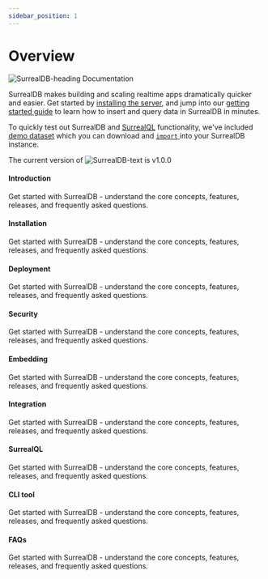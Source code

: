 ```yaml
---
sidebar_position: 1
---
```


# Overview

![SurrealDB-heading](./../static/img/surrealdb-heading.svg "SurrealDB") <span class="documentation-header">Documentation</span>

SurrealDB makes building and scaling realtime apps dramatically quicker and easier. Get started by [installing the server](/docs/category/installation/), and jump into our [getting started guide](/docs/category/introduction/) to learn how to insert and query data in SurrealDB in minutes.

To quickly test out SurrealDB and [SurrealQL](/docs/category/surrealql/) functionality, we've included [demo dataset](/docs/category/surrealql/demo) which you can download and [<code>import</code> ](/docs/category/surrealql/)into your SurrealDB instance.

The current version of ![SurrealDB-text](./../static/img/surrealdb-heading.svg "SurrealDB")  is v1.0.0

<Layout>
  <div className='layout-boxes-content'>
    <div className='layout-boxes-item'>
      <div>
        <h4>Introduction</h4>
        <p>Get started with SurrealDB - understand the core concepts, features, releases, and frequently asked questions.
        </p>
      </div>
    </div> 
    <div className='layout-boxes-item'>
      <div>
        <h4>Installation</h4>
        <p>Get started with SurrealDB - understand the core concepts, features, releases, and frequently asked questions.
        </p>
      </div>
    </div> 
    <div className='layout-boxes-item'>
      <div>
        <h4>Deployment</h4>
        <p>Get started with SurrealDB - understand the core concepts, features, releases, and frequently asked questions.
        </p>
      </div>
    </div> 
    <div className='layout-boxes-item'>
      <div>
        <h4>Security</h4>
        <p>Get started with SurrealDB - understand the core concepts, features, releases, and frequently asked questions.
        </p>
      </div>
    </div> 
    <div className='layout-boxes-item'>
      <div>
        <h4>Embedding</h4>
        <p>Get started with SurrealDB - understand the core concepts, features, releases, and frequently asked questions.
        </p>
      </div>
    </div> 
    <div className='layout-boxes-item'>
      <div>
        <h4>Integration</h4>
        <p>Get started with SurrealDB - understand the core concepts, features, releases, and frequently asked questions.
        </p>
      </div>
    </div>
    <div className='layout-boxes-item'>
      <div>
        <h4>SurrealQL</h4>
        <p>Get started with SurrealDB - understand the core concepts, features, releases, and frequently asked questions.
        </p>
      </div>
    </div> 
    <div className='layout-boxes-item'>
      <div>
        <h4>CLI tool</h4>
        <p>Get started with SurrealDB - understand the core concepts, features, releases, and frequently asked questions.
        </p>
      </div>
    </div> 
    <div className='layout-boxes-item'>
      <div>
        <h4>FAQs</h4>
        <p>Get started with SurrealDB - understand the core concepts, features, releases, and frequently asked questions.
        </p>
      </div>
    </div> 
  </div>
</Layout>